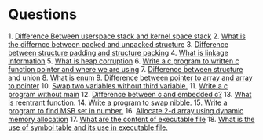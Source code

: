 = Questions =

1. [[q1|Difference Between userspace stack and kernel space stack]]
2. [[q2|What is the differnce between packed and unpacked structure]]
3. [[q3|Difference between structure padding and structure packing]]
4. [[q4|What is linkage information]]
5. [[q5|What is heap corruption]]
6. [[q6|Write a c program to written c function pointer and where we are using]]
7. [[q7|Difference between structure and union]]
8. [[q8|What is enum]]
9. [[q9|Difference between pointer to array and array to pointer]]
10. [[q10|Swap two variables without third variable.]]
11. [[q11|Write a c program without main]]
12. [[q12|Difference between c and embedded c?]]
13. [[q13|What is reentrant function.]]
14. [[q14|Write a program to swap nibble.]]
15. [[q15|Write a program to find MSB set in number.]]
16. [[q16|Allocate 2-d array using dynamic memory allocation]]
17. [[q17|What are the content of executable file]]
18. [[q18|What is the use of symbol table and its use in executable file.]]

